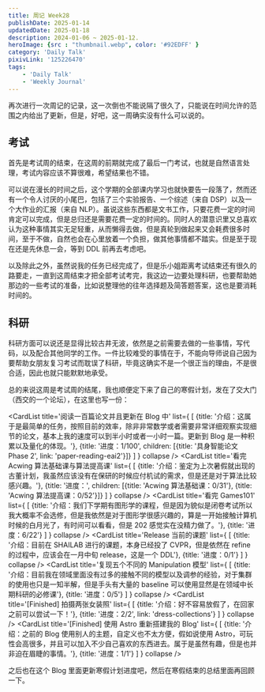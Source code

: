 ```yaml
---
title: 周记 Week28
publishDate: 2025-01-14
updatedDate: 2025-01-18
description: 2024-01-06 ~ 2025-01-12.
heroImage: {src : "thumbnail.webp", color: '#92EDFF' }
category: 'Daily Talk'
pixivLink: '125226470'
tags:
    - 'Daily Talk'
    - 'Weekly Journal'
---
```


再次进行一次周记的记录，这一次倒也不能说隔了很久了，只能说在时间允许的范围之内给出了更新，但是，好吧，这一周确实没有什么可以说的。

## 考试

首先是考试周的结束，在这周的前期就完成了最后一门考试，也就是自然语言处理，考试内容应该不算很难，希望结果也不错。

可以说在漫长的时间之后，这个学期的全部课内学习也就快要告一段落了，然而还有一个令人讨厌的小尾巴，包括了三个实验报告、一个综述（来自 DSP）以及一个大作业的汇报（来自 NLP）。虽说这些东西都是文书工作，只要花费一定的时间肯定可以完成，但是总归还是需要花费一定的时间的。同时人的潜意识里又总喜欢认为这种事情其实无足轻重，从而懒得去做，但是真轮到做起来又会耗费很多时间，至于不做，自然也会在心里放着一个负担，做其他事情都不踏实。但是至于现在还是先休息一会，等到 DDL 前再去考虑吧。

以及除此之外，虽然说我的任务已经完成了，但是乐小姐距离考试结束还有很久的路要走，一直到这周结束才把全部考试考完，我这边一边要处理科研，也要帮助她那边的一些考试的准备，比如说整理他的往年选择题及简答题答案，这也是要消耗时间的。

## 科研

科研方面可以说还是显得比较古井无波，依然是之前需要去做的一些事情，写代码，以及配合其他同学的工作。一件比较难受的事情在于，不能向导师说自己因为要帮助女朋友复习考试而耽误了科研，毕竟这确实不是一个很正当的理由，不是很合适，因此也就只能默默地承受。

总的来说这周是考试周的结尾，我也顺便定下来了自己的寒假计划，发在了交大门（西交的一个论坛），在这里也写一份：

<CardList title='阅读一百篇论文并且更新在 Blog 中' list={
  [
    {title: '介绍：这属于是最简单的任务，按照目前的效率，除非非常数学或者需要非常详细观察实现细节的论文，基本上我的速度可以到半小时或者一小时一篇。更新到 Blog 是一种积累以及量化的体现。'},
    {title: '进度：1/100', children: [{title: '具身智能论文 Phase 2', link: 'paper-reading-eai2'}]}
  ]
} collapse />
<CardList title='看完 Acwing 算法基础课与算法提高课' list={
  [
    {title: '介绍：鉴定为上次暑假就出现的古董计划，我虽然应该没有在保研的时候应付机试的需求，但是还是对于算法比较感兴趣。'},
    {title: '进度：', children: [{title: 'Acwing 算法基础课：0/31'}, {title: 'Acwing 算法提高课：0/52'}]}
  ]
} collapse />
<CardList title='看完 Games101' list={
  [
    {title: '介绍：我们下学期有图形学的课程，但是因为貌似是闭卷考试所以我大概率不会选修，但是我依然是对于图形学很感兴趣的，算是一开始接触计算机时候的白月光了，有时间可以看看，但是 202 感觉实在没精力做了。'},
    {title: '进度：6/22'}
  ]
} collapse />
<CardList title='Release 当前的课题' list={
  [
    {title: '介绍：目前在 SHAILAB 进行的课题，本身已经投了 CVPR，但是依然在 refine 的过程中，应该会在一月中旬 release，这是一个 DDL'},
    {title: '进度：0/1'}
  ]
} collapse />
<CardList title='复现五个不同的 Manipulation 模型' list={
  [
    {title: '介绍：目前我在领域里面没有过多的接触不同的模型以及调参的经验，对于集群的使用也只是一知半解，但是手头有大量的 baseline 可以使用显然是在领域中长期科研的必修课'},
    {title: '进度：0/5'}
  ]
} collapse />
<CardList title='[Finished] 拍摄两张女装照' list={
  [
    {title: '介绍：好不容易放假了，在回家之前可以尝试一下！'},
    {title: '进度：2/2', link: 'dress-collections'}
  ]
} collapse />
<CardList title='[Finished] 使用 Astro 重新搭建我的 Blog' list={
  [
    {title: '介绍：之前的 Blog 使用别人的主题，自定义也不太方便，假如说使用 Astro，可玩性会高很多，并且可以加入不少自己喜欢的东西进去。属于是虽然有趣，但是也并非迫在眉睫的事情。'},
    {title: '进度：1/1'}
  ]
} collapse />

之后也在这个 Blog 里面更新寒假计划进度吧，然后在寒假结束的总结里面再回顾一下。